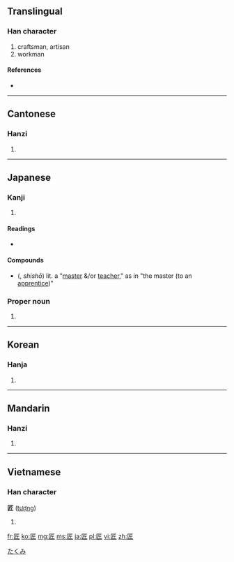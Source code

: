 ==Translingual==

===Han character===
{{Han char|rn=22|rad=匚|as=04|sn=6|four=7171<sub>2</sub>|canj=尸竹一中 (SHML)}}

# craftsman, artisan
# workman

====References====
* {{Han ref|kx=0153.220|dkj=02605|dj=0345.110|hdz=10083.050|uh=5320|ud=21280|bh=A64B|bd=42571}}

----

==Cantonese==

===Hanzi===
{{yue-hanzi|jyut=|y=jeung6}}

# {{defn|lang=yue|sort=匚04}}

----

==Japanese==

===Kanji===
{{ja-kanji|grade=c|rs=匚04}}

# {{defn|lang=ja|sort=匚04}}

====Readings====
* {{ja-readings|on={{l|ja|しょう}} (shō)|kun={{l|ja|たくみ}} (takumi)}}

====Compounds====
* {{l|ja|師匠}} ({{l|ja|ししょう}}, ''shishō'') lit. a "[[master]] &/or [[teacher]]," as in "the master (to an [[apprentice]])"

===Proper noun===
{{ja-pos|k|proper|hira=たくみ|rom=Takumi}}

# {{given name|male|lang=ja}}

[[Category:Japanese male given names|たくみ]]

----

==Korean==

===Hanja===
{{ko-hanja|hangeul=장|rv=jang|mr=chang}}

# {{defn|lang=ko|sort=匚04}}

----

==Mandarin==

===Hanzi===
{{cmn-hanzi|pin=[[jiàng]] ([[jiang4]])|wg=chiang<sup>4</sup>}}

# {{defn|lang=cmn|sort=匚04}}

----

==Vietnamese==

===Han character===
'''匠''' ([[tượng]])

# {{defn|lang=vi}}

[[fr:匠]]
[[ko:匠]]
[[mg:匠]]
[[ms:匠]]
[[ja:匠]]
[[pl:匠]]
[[vi:匠]]
[[zh:匠]]